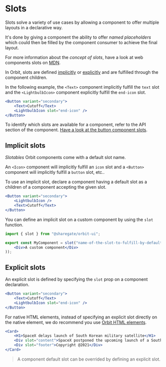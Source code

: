 
<Meta
    title="Features/Slots"
    id="slots"
/>

# Slots

Slots solve a variety of use cases by allowing a component to offer multiple layouts in a declarative way.

It's done by giving a component the ability to offer *named placeholders* which could then be filled by the component consumer to achieve the final layout.

For more information about the *concept of slots*, have a look at web components slots on [MDN](https://developer.mozilla.org/en-US/docs/Web/Web_Components/Using_templates_and_slots#adding_flexibility_with_slots).

In Orbit, slots are defined [implicitly](#implicit-slots) or [explicitly](#explicit-slots) and are fulfilled through the component children.

In the following example, the `<Text>` component implicitly fulfill the `text` slot and the `<LightbulbIcon>` component explicitly fulfill the `end-icon` slot.

```jsx
<Button variant="secondary">
    <Text>Cutoff</Text>
    <LightbulbIcon slot="end-icon" />
</Button>
```

To identify which slots are available for a component, refer to the API section of the component. [Have a look at the button component slots](?path=/docs/button--default-story#button-1).

## Implicit slots

*Slotables* Orbit components come with a default slot name.

An `<Icon>` component will implicitly fulfill an `icon` slot and a `<Button>` component will implicitly fulfill a `button` slot, etc..

To use an implicit slot, declare a component having a default slot as a children of a component accepting the given slot.

```jsx
<Button variant="secondary">
    <LightbulbIcon />
    <Text>Cutoff</Text>
</Button>
```

You can define an implicit slot on a custom component by using the `slot` function.

```jsx
import { slot } from "@sharegate/orbit-ui";

export const MyComponent = slot("name-of-the-slot-to-fulfill-by-default", () => (
    <Div>A custom component</Div>
));
```

## Explicit slots

An explicit slot is defined by specifying the `slot` prop on a component declaration.

```jsx
<Button variant="secondary">
    <Text>Cutoff</Text>
    <LightbulbIcon slot="end-icon" />
</Button>
```

For native HTML elements, instead of specifying an explicit slot directly on the native element, we do recommend you use [Orbit HTML elements](?path=/docs/html-anchor--example).

```jsx
<Card>
    <H1>SpaceX delays launch of South Korean military satellite</H1>
    <Div slot="content">SpaceX postponed the upcoming launch of a South Korean military satellite Monday (July 13), due to hardware issues with the Falcon 9 rocket.</Div>
    <Div slot="footer">Copyright @2021</Div>
</Card>
```

> A component default slot can be overrided by defining an explicit slot.


